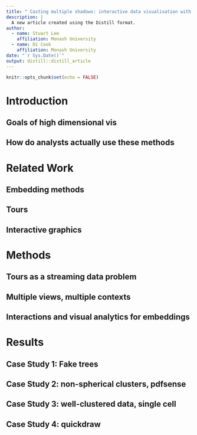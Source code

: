```yaml
---
title: " Casting multiple shadows: interactive data visualisation with tours and embeddings"
description: |
  A new article created using the Distill format.
author:
  - name: Stuart Lee
    affiliation: Monash University
  - name: Di Cook
    affiliation: Monash University
date: "`r Sys.Date()`"
output: distill::distill_article
---
```


```r
knitr::opts_chunk$set(echo = FALSE)
```

<!--
- review of embedding algorithms, interactive graphics, tours
- technology
- design
- examples/benchmarks
  - Kevin moon
  - pdfsense
  - single cell
  - quick draw
-->

# Introduction


## Goals of high dimensional vis

## How do analysts actually use these methods

# Related Work

## Embedding methods

## Tours 

## Interactive graphics


# Methods

## Tours as a streaming data problem

## Multiple views, multiple contexts


## Interactions and visual analytics for embeddings


# Results

## Case Study 1: Fake trees

## Case Study 2: non-spherical clusters, pdfsense

## Case Study 3: well-clustered data, single cell 

## Case Study 4: quickdraw 







